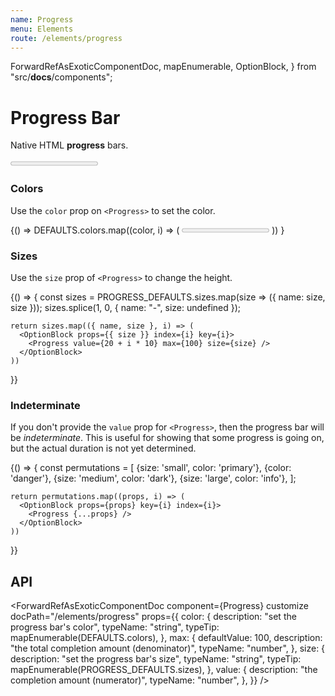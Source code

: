 ```yaml
---
name: Progress
menu: Elements
route: /elements/progress
---
```



  ForwardRefAsExoticComponentDoc,
  mapEnumerable,
  OptionBlock,
} from "src/__docs__/components";

# Progress Bar

Native HTML **progress** bars.

<Playground>
  <Progress value={15} max={100} />
</Playground>

### Colors

Use the `color` prop on `<Progress>` to set the color.

<Playground>
  {() =>
    DEFAULTS.colors.map((color, i) => (
      <OptionBlock props={{ color }} index={i} key={i}>
        <Progress color={color} max={100} value={20 + i * 5} />
      </OptionBlock>
    ))
  }
</Playground>

### Sizes

Use the `size` prop of `<Progress>` to change the height.

<Playground>
  {() => {
    const sizes = PROGRESS_DEFAULTS.sizes.map(size => ({ name: size, size }));
    sizes.splice(1, 0, { name: "-", size: undefined });

    return sizes.map(({ name, size }, i) => (
      <OptionBlock props={{ size }} index={i} key={i}>
        <Progress value={20 + i * 10} max={100} size={size} />
      </OptionBlock>
    ))

}}

</Playground>

### Indeterminate

If you don't provide the `value` prop for `<Progress>`, then the progress bar will be _indeterminate_.
This is useful for showing that some progress is going on, but the actual duration is not yet determined.

<Playground>
  {() => {
    const permutations = [
      {size: 'small', color: 'primary'},
      {color: 'danger'},
      {size: 'medium', color: 'dark'},
      {size: 'large', color: 'info'},
    ];

    return permutations.map((props, i) => (
      <OptionBlock props={props} key={i} index={i}>
        <Progress {...props} />
      </OptionBlock>
    ))

}}

</Playground>

## API

<ForwardRefAsExoticComponentDoc
  component={Progress}
  customize
  docPath="/elements/progress"
  props={{
    color: {
      description: "set the progress bar's color",
      typeName: "string",
      typeTip: mapEnumerable(DEFAULTS.colors),
    },
    max: {
      defaultValue: 100,
      description: "the total completion amount (denominator)",
      typeName: "number",
    },
    size: {
      description: "set the progress bar's size",
      typeName: "string",
      typeTip: mapEnumerable(PROGRESS_DEFAULTS.sizes),
    },
    value: {
      description: "the completion amount (numerator)",
      typeName: "number",
    },
  }}
/>
